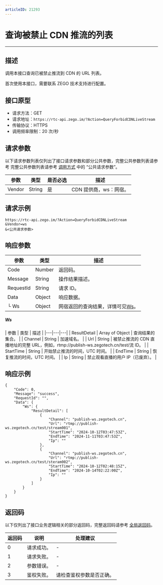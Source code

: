 ```yaml
---
articleID: 21293
---
```



# 查询被禁止 CDN 推流的列表

- - -


## 描述

调用本接口查询已被禁止推流到 CDN 的 URL 列表。

<Warning title="注意">


首次使用本接口，需要联系 ZEGO 技术支持进行配置。

</Warning>



## 接口原型

- 请求方法：GET
- 请求地址：`https://rtc-api.zego.im/?Action=QueryForbidCDNLiveStream`
- 传输协议：HTTPS
- 调用频率限制：20 次/秒


## 请求参数

以下请求参数列表仅列出了接口请求参数和部分公共参数，完整公共参数列表请参考 完整公共参数列表请参考 [调用方式](./../making-api-requests.mdx#公共请求参数) 中的 “公共请求参数”。


<table>

<thead>
  <tr>
    <th>参数</th>
    <th>类型</th>
    <th>是否必选</th>
    <th>描述</th>
  </tr>
</thead>
<tbody>
  <tr>
    <td>Vendor</td>
    <td>String</td>
    <td>是</td>
    <td>CDN 提供商，ws：网宿。</td> 
  </tr>
</tbody>
</table>


## 请求示例

```
https://rtc-api.zego.im/?Action=QueryForbidCDNLiveStream
&Vendor=ws
&<公共请求参数>
```

## 响应参数


| 参数 | 类型 | 描述 |
|---|---|---|
| Code | Number | 返回码。 |
| Message | String | 操作结果描述。 |
| RequestId | String | 请求 ID。 |
| Data | Object | 响应数据。 |
| └ Ws | Object | 网宿返回的查询结果，详情可见[Ws](#ws)。 |

<a id="ws"></a>
<h5>Ws</h5>
| 参数 | 类型 | 描述 |
|---|---|---|
| ResultDetail | Array of Object | 查询结果的集合。 |
| Channel | String | 加速域名。 |
| Url | String | 被禁止推流的 CDN 直播地址的完整 URL，例如，rtmp://publish-ws.zegotech.cn/test/流 ID。 |
| StartTime | String | 开始禁止推流的时间，UTC 时间。 |
| EndTime | String | 恢复推流的时间，UTC 时间。 |
| Ip | String | 禁止观看直播的用户 IP（已废弃）。 |




## 响应示例

```
{
    "Code": 0,
    "Message": "success",
    "RequestId": "",
    "Data": {
        "Ws": {
            "ResultDetail": [
                {
                    "Channel": "publish-ws.zegotech.cn",
                    "Url": "rtmp://publish-ws.zegotech.cn/test/stream001",
                    "StartTime": "2024-10-12T03:47:53Z",
                    "EndTime": "2024-11-11T03:47:53Z",
                    "Ip": ""
                },
                {
                    "Channel": "publish-ws.zegotech.cn",
                    "Url": "rtmp://publish-ws.zegotech.cn/test/steram002",
                    "StartTime": "2024-10-12T02:48:15Z",
                    "EndTime": "2024-10-14T02:22:00Z",
                    "Ip": ""
                }
            ]
        }
    }
}
```

## 返回码

以下仅列出了接口业务逻辑相关的部分返回码，完整返回码请参考 [全局返回码](!global_return_code)。

|返回码|说明|处理建议|
|-----|------|-----|
| 0 | 请求成功。 |-|
| 1 | 请求失败。 |-|
| 2 | 参数错误。 |-|
| 3 | 鉴权失败。 | 请检查鉴权参数是否正确。|
